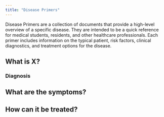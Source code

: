 ```yaml
---
title: "Disease Primers"
---
```


Disease Primers are a collection of documents that provide a high-level overview of a specific disease.
They are intended to be a quick reference for medical students, residents, and other healthcare professionals. Each primer includes information on the typical patient, risk factors, clinical diagnostics, and treatment options for the disease.

## What is X?

### Diagnosis

## What are the symptoms?

## How can it be treated?

